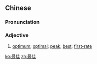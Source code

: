 ==Chinese==
{{zh-forms}}

===Pronunciation===
{{zh-pron
|m=zuìjiā
|c=zeoi3 gaai1
|cat=a
}}

===Adjective===
{{zh-adj}}

# [[optimum]]; [[optimal]]; [[peak]]; [[best]]; [[first-rate]]

[[ko:最佳]]
[[zh:最佳]]